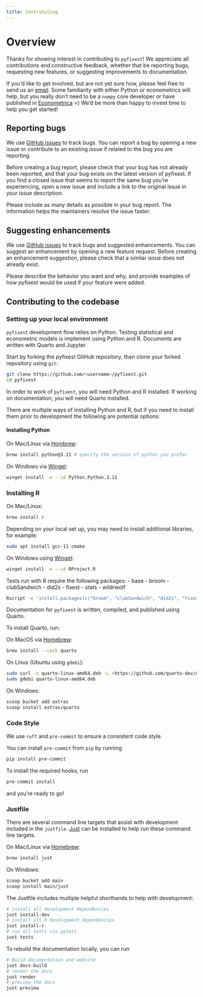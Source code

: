 ```yaml
---
title: Contributing
---
```


# Overview

Thanks for showing interest in contributing to `pyfixest`! We appreciate all
contributions and constructive feedback, whether that be reporting bugs, requesting
new features, or suggesting improvements to documentation.

If you'd like to get involved, but are not yet sure how, please feel free to send us an [email](alexander-fischer1801@t-online.de). Some familiarity with
either Python or econometrics will help, but you really don't need to be a `numpy` core developer or have published in [Econometrica](https://onlinelibrary.wiley.com/journal/14680262) =) We'd be more than happy to invest time to help you get started!

## Reporting bugs

We use [GitHub issues](https://github.com/s3alfisc/pyfixest/issues) to track bugs. You can report a bug by opening a new issue or contribute to an existing issue if
related to the bug you are reporting.

Before creating a bug report, please check that your bug has not already been reported, and that your bug exists on the latest version of pyfixest. If you find a closed issue that seems to report the same bug you're experiencing, open a new issue and include a link to the original issue in your issue description.

Please include as many details as possible in your bug report. The information helps the maintainers resolve the issue faster.

## Suggesting enhancements

We use [GitHub issues](https://github.com/s3alfisc/pyfixest/issues?q=is%3Aissue+is%3Aopen+label%3Aenhancement) to track bugs and suggested enhancements. You can suggest an enhancement by opening a new feature request. Before creating an enhancement suggestion, please check that a similar issue does not already exist.

Please describe the behavior you want and why, and provide examples of how pyfixest would be used if your feature were added.

## Contributing to the codebase

### Setting up your local environment

`pyfixest` development flow relies on Python. Testing statistical and econometric
models is implement using Python and R. Documents are written with Quarto and
Jupyter.

Start by forking the pyfixest GitHub repository, then clone your forked repository
using `git`:

```bash
git clone https://github.com/<username>/pyfixest.git
cd pyfixest
```

In order to work of `pyfixest`, you will need Python and R installed. If working
on documentation, you will need Quarto installed.

There are multiple ways of installing Python and R, but if you need to install
them prior to development the following are potential options:

#### Installing Python

On Mac/Linux via [Hombrew](https://brew.sh/):

```bash
brew install python@3.11 # specify the version of python you prefer
```

On Windows via [Winget](https://winget.run/pkg/Python/Python.3.11):
```bash
winget install -e --id Python.Python.3.11
```

### Installing R

On Mac/Linux:
```bash
brew install r
```

Depending on your local set up, you may need to install additional libraries, for
example:

```bash
sudo apt install gcc-11 cmake
```

On Windows using [Winget](https://winget.run/pkg/RProject/R):

```bash
winget install -e --id RProject.R
```

Tests run with R require the following packages:
- base
- broom
- clubSandwich
- did2s
- fixest
- stats
- wildrwolf

```bash
Rscript -e 'install.packages(c("broom", "clubSandwich", "did2s", "fixest", "wildrwolf"), repos="https://cran.rstudio.com")'
```

Documentation for `pyfixest` is written, compiled, and published using Quarto.

To install Quarto, run:

On MacOS via [Homebrew](https://formulae.brew.sh/cask/quarto#default):

```bash
brew install --cask quarto
```

On Linux (Ubuntu using `gdebi`):

```bash
sudo curl -o quarto-linux-amd64.deb -L <https://github.com/quarto-dev/quarto-cli/releases/download/v${QUARTO_VERSION}/quarto-${QUARTO_VERSION}-linux-amd64.deb>
sudo gdebi quarto-linux-amd64.deb
```

On Windows:

```bash
scoop bucket add extras
scoop install extras/quarto
```

### Code Style

We use `ruff` and `pre-commit` to ensure a consistent code style.

You can install `pre-commit` from `pip` by running

```bash
pip install pre-commit
```

To install the required hooks, run

```bash
pre-commit install
```

and you're ready to go!

### Justfile

There are several command line targets that assist with development included in the
`justfile`. [Just](https://just.systems/) can be installed to help run these
command line targets.

On Mac/Linux via [Homebrew](https://formulae.brew.sh/formula/just#default):

```bash
brew install just
```

On Windows:

```bash
scoop bucket add main
scoop install main/just
```

The Justfile includes multiple helpful shorthands to help with development:

```bash
# install all development dependencies
just install-dev
# install all R development dependencies
just install-r
# run all tests via pytest
just tests
```

To rebuild the documentation locally, you can run

```bash
# Build documentation and website
just docs-build
# render the docs
just render
# preview the docs
just preview
```
